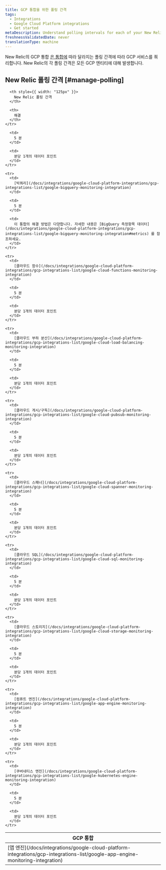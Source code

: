 ```yaml
---
title: GCP 통합을 위한 폴링 간격
tags:
  - Integrations
  - Google Cloud Platform integrations
  - Get started
metaDescription: Understand polling intervals for each of your New Relic GCP integrations.
freshnessValidatedDate: never
translationType: machine
---
```


New Relic의 GCP 통합 [은 통합에](#manage-polling) 따라 달라지는 폴링 간격에 따라 GCP 서비스를 쿼리합니다. New Relic의 각 폴링 간격은 모든 GCP 엔티티에 대해 발생합니다.

## New Relic 폴링 간격 [#manage-polling]

<table>
  <thead>
    <tr>
      <th style={{ width: "200px" }}>
        GCP 통합
      </th>

      <th style={{ width: "125px" }}>
        New Relic 폴링 간격
      </th>

      <th>
        해결
      </th>
    </tr>
  </thead>

  <tbody>
    <tr>
      <td>
        [앱 엔진](/docs/integrations/google-cloud-platform-integrations/gcp-integrations-list/google-app-engine-monitoring-integration)
      </td>

      <td>
        5 분
      </td>

      <td>
        분당 1개의 데이터 포인트
      </td>
    </tr>

    <tr>
      <td>
        [빅쿼리](/docs/integrations/google-cloud-platform-integrations/gcp-integrations-list/google-bigquery-monitoring-integration)
      </td>

      <td>
        5 분
      </td>

      <td>
        이 통합의 해결 방법은 다양합니다. 자세한 내용은 [BigQuery 측정항목 데이터](/docs/integrations/google-cloud-platform-integrations/gcp-integrations-list/google-bigquery-monitoring-integration#metrics) 를 참조하세요.
      </td>
    </tr>

    <tr>
      <td>
        [클라우드 함수](/docs/integrations/google-cloud-platform-integrations/gcp-integrations-list/google-cloud-functions-monitoring-integration)
      </td>

      <td>
        5 분
      </td>

      <td>
        분당 1개의 데이터 포인트
      </td>
    </tr>

    <tr>
      <td>
        [클라우드 부하 분산](/docs/integrations/google-cloud-platform-integrations/gcp-integrations-list/google-cloud-load-balancing-monitoring-integration)
      </td>

      <td>
        5 분
      </td>

      <td>
        분당 1개의 데이터 포인트
      </td>
    </tr>

    <tr>
      <td>
        [클라우드 게시/구독](/docs/integrations/google-cloud-platform-integrations/gcp-integrations-list/google-cloud-pubsub-monitoring-integration)
      </td>

      <td>
        5 분
      </td>

      <td>
        분당 1개의 데이터 포인트
      </td>
    </tr>

    <tr>
      <td>
        [클라우드 스패너](/docs/integrations/google-cloud-platform-integrations/gcp-integrations-list/google-cloud-spanner-monitoring-integration)
      </td>

      <td>
        5 분
      </td>

      <td>
        분당 1개의 데이터 포인트
      </td>
    </tr>

    <tr>
      <td>
        [클라우드 SQL](/docs/integrations/google-cloud-platform-integrations/gcp-integrations-list/google-cloud-sql-monitoring-integration)
      </td>

      <td>
        5 분
      </td>

      <td>
        분당 1개의 데이터 포인트
      </td>
    </tr>

    <tr>
      <td>
        [클라우드 스토리지](/docs/integrations/google-cloud-platform-integrations/gcp-integrations-list/google-cloud-storage-monitoring-integration)
      </td>

      <td>
        5 분
      </td>

      <td>
        분당 1개의 데이터 포인트
      </td>
    </tr>

    <tr>
      <td>
        [컴퓨트 엔진](/docs/integrations/google-cloud-platform-integrations/gcp-integrations-list/google-app-engine-monitoring-integration)
      </td>

      <td>
        5 분
      </td>

      <td>
        분당 1개의 데이터 포인트
      </td>
    </tr>

    <tr>
      <td>
        [쿠버네티스 엔진](/docs/integrations/google-cloud-platform-integrations/gcp-integrations-list/google-kubernetes-engine-monitoring-integration)
      </td>

      <td>
        5 분
      </td>

      <td>
        분당 1개의 데이터 포인트
      </td>
    </tr>
  </tbody>
</table>